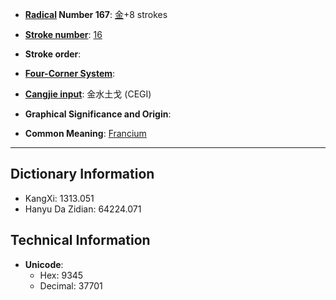 * '''[[Wiktionary:Chinese radical index| Radical]] Number 167''': [[Wiktionary:Chinese radical index 金|金]]+8 strokes

* '''[[Wiktionary:Chinese total strokes index|Stroke number]]''': [[Wiktionary:Chinese total strokes index 16|16]]

* '''Stroke order''': 

* '''[[Wiktionary:Chinese four corner index|Four-Corner System]]''': 

* '''[[Wiktionary:Chinese Cangjie index|Cangjie input]]''': 金水土戈 (CEGI)

* '''Graphical Significance and Origin''': 

* '''Common Meaning''': [[Francium]]

----

== Dictionary Information ==

* KangXi: 1313.051
* Hanyu Da Zidian: 64224.071

== Technical Information ==

* '''Unicode''':
** Hex: 9345
** Decimal: 37701